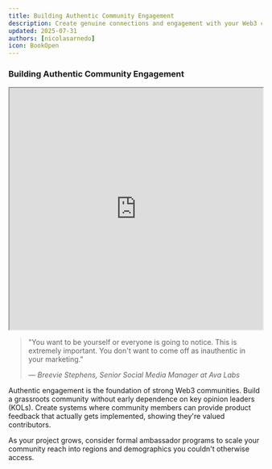 ```yaml
---
title: Building Authentic Community Engagement
description: Create genuine connections and engagement with your Web3 community
updated: 2025-07-31
authors: [nicolasarnedo]
icon: BookOpen
---
```


### Building Authentic Community Engagement

<div style={{ margin: '2rem 0' }}>
  <iframe 
    src="https://drive.google.com/file/d/1N0FkaYd6y64DtASOhlxTR8SKXRZgK9V2/preview" 
    width="100%" 
    height="480" 
    allow="autoplay"
    style={{ border: 'none', borderRadius: '8px' }}
  ></iframe>
</div>

<blockquote className="quote-card">
  <p>"You want to be yourself or everyone is going to notice. This is extremely important. You don't want to come off as inauthentic in your marketing."</p>
  <cite>— Breevie Stephens, Senior Social Media Manager at Ava Labs</cite>
</blockquote>

Authentic engagement is the foundation of strong Web3 communities. Build a grassroots community without early dependence on key opinion leaders (KOLs). Create systems where community members can provide product feedback that actually gets implemented, showing they're valued contributors.

As your project grows, consider formal ambassador programs to scale your community reach into regions and demographics you couldn't otherwise access.